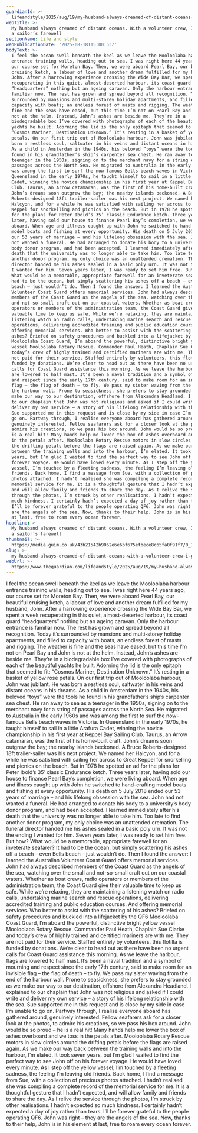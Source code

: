 ```yaml
---
guardianId: >-
  lifeandstyle/2025/aug/19/my-husband-always-dreamed-of-distant-oceans-with-a-volunteer-crew-i-gave-him-a-sailors-farewell
webTitle: >-
  My husband always dreamed of distant oceans. With a volunteer crew, I gave him
  a sailor’s farewell
sectionName: Life and style
webPublicationDate: '2025-08-18T15:00:53Z'
bodyText: >-
  I feel the ocean swell beneath the keel as we leave the Mooloolaba harbour
  entrance training walls, heading out to sea. I was right here 44 years ago,
  our course set for Moreton Bay. Then, we were aboard Pearl Bay, our beautiful
  cruising ketch, a labour of love and another dream fulfilled for my husband,
  John. After a harrowing experience crossing the Wide Bay Bar, we spent a week
  recuperating in this quiet, almost-deserted harbour, its coast guard
  “headquarters” nothing but an ageing caravan. Only the harbour entrance is
  familiar now. The rest has grown and spread beyond all recognition. Today it’s
  surrounded by mansions and multi-storey holiday apartments, and filled to
  capacity with boats; an endless forest of masts and rigging. The weather is
  fine and the seas have eased, but this time I’m not on Pearl Bay and John is
  not at the helm. Instead, John’s ashes are beside me. They’re in a
  biodegradable box I’ve covered with photographs of each of the beautiful
  yachts he built. Adorning the lid is the only epitaph that seemed to fit:
  “Cosmos Mariner, Destination Unknown.” It’s resting in a basket of yellow rose
  petals. On our first trip out of Mooloolaba harbour, John was jubilant. He was
  born a restless soul, saltwater in his veins and distant oceans in his dreams.
  As a child in Amsterdam in the 1940s, his beloved “toys” were the tools he
  found in his grandfather’s ship’s carpenter sea chest. He ran away to sea as a
  teenager in the 1950s, signing on to the merchant navy for a string of
  passages across the North Sea. He migrated to Australia in the early 1960s and
  was among the first to surf the now-famous Bells beach waves in Victoria. In
  Queensland in the early 1970s, he taught himself to sail in a little Arafura
  Cadet, winning the novice championship in his first year at Keppel Bay Sailing
  Club. Taurus, an Arrow catamaran, was the first of his home-built craft.
  John’s dreams soon outgrew the bay; the nearby islands beckoned. A Bruce
  Roberts-designed 18ft trailer-sailer was his next project. We named her
  Halcyon, and for a while he was satisfied with sailing her across to Great
  Keppel for snorkelling and picnics on the beach. But in 1978 he spotted an ad
  for the plans for Peter Ibold’s 35’ classic Endurance ketch. Three years
  later, having sold our house to finance Pearl Bay’s completion, we were living
  aboard. When age and illness caught up with John he switched to hand-crafting
  model boats and fishing at every opportunity. His death on 5 July 2018 ended
  our 53 years of marriage – and his lifelong obsession with the sea. John had
  not wanted a funeral. He had arranged to donate his body to a university’s
  body donor program, and had been accepted. I learned immediately after his
  death that the university was no longer able to take him. Too late to find
  another donor program, my only choice was an unattended cremation. The funeral
  director handed me his ashes sealed in a basic poly urn. It was not the ending
  I wanted for him. Seven years later, I was ready to set him free. But how?
  What would be a memorable, appropriate farewell for an inveterate seafarer? It
  had to be the ocean, but simply scattering his ashes off a beach – even Bells
  beach – just wouldn’t do. Then I found the answer: I learned the Australian
  Volunteer Coast Guard offers memorial services. John had always described
  members of the Coast Guard as the angels of the sea, watching over the small
  and not-so-small craft out on our coastal waters. Whether as boat crews, radio
  operators or members of the administration team, the Coast Guard give their
  valuable time to keep us safe. While we’re relaxing, they are maintaining a
  listening watch on radio calls, undertaking marine search and rescue
  operations, delivering accredited training and public education courses. And
  offering memorial services. Who better to assist with the scattering of his
  ashes? Briefed on safety procedures and buckled into a lifejacket by the QF6
  Mooloolaba Coast Guard, I’m aboard the powerful, distinctive bright yellow
  vessel Mooloolaba Rotary Rescue. Commander Paul Heath, Chaplain Sue Clarke and
  today’s crew of highly trained and certified mariners are with me. They are
  not paid for their service. Staffed entirely by volunteers, this flotilla is
  funded by donations. We’re clear to head out as there have been no urgent
  calls for Coast Guard assistance this morning. As we leave the harbour, flags
  are lowered to half mast. It’s been a naval tradition and a symbol of mourning
  and respect since the early 17th century, said to make room for an invisible
  flag – the flag of death – to fly. We pass my sister waving from the end of
  the harbour wall. Prone to seasickness, she prefers to stay grounded as we
  make our way to our destination, offshore from Alexandra Headland. I explained
  to our chaplain that John was not religious and asked if I could write and
  deliver my own service – a story of his lifelong relationship with the sea.
  Sue supported me in this request and is close by my side in case I’m unable to
  go on. Partway through, I realise everyone aboard has gathered around,
  genuinely interested. Fellow seafarers ask for a closer look at the photos, to
  admire his creations, so we pass his box around. John would be so proud – he
  is a real hit! Many hands help me lower the box of ashes overboard and we toss
  in the petals after. Mooloolaba Rotary Rescue motors in slow circles around
  the drifting petals before the flags are raised again. As we make our way back
  between the training walls and into the harbour, I’m elated. It took seven
  years, but I’m glad I waited to find the perfect way to see John off on his
  forever voyage. He would have loved every minute. As I step off the yellow
  vessel, I’m touched by a fleeting sadness, the feeling I’m leaving old
  friends. Back home, I find a message from Sue, with a collection of precious
  photos attached. I hadn’t realised she was compiling a complete record of the
  memorial service for me. It is a thoughtful gesture that I hadn’t expected,
  and will allow family and friends to share the day. As I relive the service
  through the photos, I’m struck by other realisations. I hadn’t expected so
  much kindness. I certainly hadn’t expected a day of joy rather than tears.
  I’ll be forever grateful to the people operating QF6. John was right – they
  are the angels of the sea. Now, thanks to their help, John is in his element
  at last, free to roam every ocean forever.
headline: >-
  My husband always dreamed of distant oceans. With a volunteer crew, I gave him
  a sailor’s farewell
thumbnail: >-
  https://media.guim.co.uk/43b21542b9062e6e6bf675efbece8c65fa0f91f7/0_141_2362_1888/500.jpg
slug: >-
  my-husband-always-dreamed-of-distant-oceans-with-a-volunteer-crew-i-gave-him-a-sailors-farewell
webUrl: >-
  https://www.theguardian.com/lifeandstyle/2025/aug/19/my-husband-always-dreamed-of-distant-oceans-with-a-volunteer-crew-i-gave-him-a-sailors-farewell
---
```

I feel the ocean swell beneath the keel as we leave the Mooloolaba harbour entrance training walls, heading out to sea. I was right here 44 years ago, our course set for Moreton Bay. Then, we were aboard Pearl Bay, our beautiful cruising ketch, a labour of love and another dream fulfilled for my husband, John. After a harrowing experience crossing the Wide Bay Bar, we spent a week recuperating in this quiet, almost-deserted harbour, its coast guard “headquarters” nothing but an ageing caravan. Only the harbour entrance is familiar now. The rest has grown and spread beyond all recognition. Today it’s surrounded by mansions and multi-storey holiday apartments, and filled to capacity with boats; an endless forest of masts and rigging. The weather is fine and the seas have eased, but this time I’m not on Pearl Bay and John is not at the helm. Instead, John’s ashes are beside me. They’re in a biodegradable box I’ve covered with photographs of each of the beautiful yachts he built. Adorning the lid is the only epitaph that seemed to fit: “Cosmos Mariner, Destination Unknown.” It’s resting in a basket of yellow rose petals. On our first trip out of Mooloolaba harbour, John was jubilant. He was born a restless soul, saltwater in his veins and distant oceans in his dreams. As a child in Amsterdam in the 1940s, his beloved “toys” were the tools he found in his grandfather’s ship’s carpenter sea chest. He ran away to sea as a teenager in the 1950s, signing on to the merchant navy for a string of passages across the North Sea. He migrated to Australia in the early 1960s and was among the first to surf the now-famous Bells beach waves in Victoria. In Queensland in the early 1970s, he taught himself to sail in a little Arafura Cadet, winning the novice championship in his first year at Keppel Bay Sailing Club. Taurus, an Arrow catamaran, was the first of his home-built craft. John’s dreams soon outgrew the bay; the nearby islands beckoned. A Bruce Roberts-designed 18ft trailer-sailer was his next project. We named her Halcyon, and for a while he was satisfied with sailing her across to Great Keppel for snorkelling and picnics on the beach. But in 1978 he spotted an ad for the plans for Peter Ibold’s 35’ classic Endurance ketch. Three years later, having sold our house to finance Pearl Bay’s completion, we were living aboard. When age and illness caught up with John he switched to hand-crafting model boats and fishing at every opportunity. His death on 5 July 2018 ended our 53 years of marriage – and his lifelong obsession with the sea. John had not wanted a funeral. He had arranged to donate his body to a university’s body donor program, and had been accepted. I learned immediately after his death that the university was no longer able to take him. Too late to find another donor program, my only choice was an unattended cremation. The funeral director handed me his ashes sealed in a basic poly urn. It was not the ending I wanted for him. Seven years later, I was ready to set him free. But how? What would be a memorable, appropriate farewell for an inveterate seafarer? It had to be the ocean, but simply scattering his ashes off a beach – even Bells beach – just wouldn’t do. Then I found the answer: I learned the Australian Volunteer Coast Guard offers memorial services. John had always described members of the Coast Guard as the angels of the sea, watching over the small and not-so-small craft out on our coastal waters. Whether as boat crews, radio operators or members of the administration team, the Coast Guard give their valuable time to keep us safe. While we’re relaxing, they are maintaining a listening watch on radio calls, undertaking marine search and rescue operations, delivering accredited training and public education courses. And offering memorial services. Who better to assist with the scattering of his ashes? Briefed on safety procedures and buckled into a lifejacket by the QF6 Mooloolaba Coast Guard, I’m aboard the powerful, distinctive bright yellow vessel Mooloolaba Rotary Rescue. Commander Paul Heath, Chaplain Sue Clarke and today’s crew of highly trained and certified mariners are with me. They are not paid for their service. Staffed entirely by volunteers, this flotilla is funded by donations. We’re clear to head out as there have been no urgent calls for Coast Guard assistance this morning. As we leave the harbour, flags are lowered to half mast. It’s been a naval tradition and a symbol of mourning and respect since the early 17th century, said to make room for an invisible flag – the flag of death – to fly. We pass my sister waving from the end of the harbour wall. Prone to seasickness, she prefers to stay grounded as we make our way to our destination, offshore from Alexandra Headland. I explained to our chaplain that John was not religious and asked if I could write and deliver my own service – a story of his lifelong relationship with the sea. Sue supported me in this request and is close by my side in case I’m unable to go on. Partway through, I realise everyone aboard has gathered around, genuinely interested. Fellow seafarers ask for a closer look at the photos, to admire his creations, so we pass his box around. John would be so proud – he is a real hit! Many hands help me lower the box of ashes overboard and we toss in the petals after. Mooloolaba Rotary Rescue motors in slow circles around the drifting petals before the flags are raised again. As we make our way back between the training walls and into the harbour, I’m elated. It took seven years, but I’m glad I waited to find the perfect way to see John off on his forever voyage. He would have loved every minute. As I step off the yellow vessel, I’m touched by a fleeting sadness, the feeling I’m leaving old friends. Back home, I find a message from Sue, with a collection of precious photos attached. I hadn’t realised she was compiling a complete record of the memorial service for me. It is a thoughtful gesture that I hadn’t expected, and will allow family and friends to share the day. As I relive the service through the photos, I’m struck by other realisations. I hadn’t expected so much kindness. I certainly hadn’t expected a day of joy rather than tears. I’ll be forever grateful to the people operating QF6. John was right – they are the angels of the sea. Now, thanks to their help, John is in his element at last, free to roam every ocean forever.

